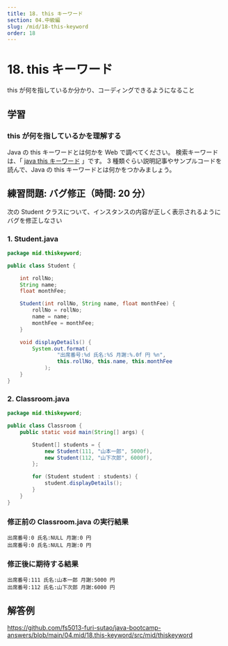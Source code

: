 ```yaml
---
title: 18. this キーワード
section: 04.中級編
slug: /mid/18-this-keyword
order: 18
---
```


# 18. this キーワード

<p className="goal">this が何を指しているか分かり、コーディングできるようになること</p>

## 学習

### this が何を指しているかを理解する

Java の this キーワードとは何かを Web で調べてください。
検索キーワードは、「 [java this キーワード](https://www.google.com/search?q=java+this+キーワード) 」です。
3 種類ぐらい説明記事やサンプルコードを読んで、Java の this キーワードとは何かをつかみましょう。

## 練習問題: バグ修正（時間: 20 分）

次の Student クラスについて、インスタンスの内容が正しく表示されるようにバグを修正しなさい

### 1. Student.java

```java
package mid.thiskeyword;

public class Student {

    int rollNo;
    String name;
    float monthFee;

    Student(int rollNo, String name, float monthFee) {
        rollNo = rollNo;
        name = name;
        monthFee = monthFee;
    }

    void displayDetails() {
        System.out.format(
                "出席番号:%d 氏名:%S 月謝:%.0f 円 %n",
                this.rollNo, this.name, this.monthFee
            );
    }
}
```

### 2. Classroom.java

```java
package mid.thiskeyword;

public class Classroom {
    public static void main(String[] args) {

        Student[] students = {
            new Student(111, "山本一郎", 5000f),
            new Student(112, "山下次郎", 6000f),
        };

        for (Student student : students) {
            student.displayDetails();
        }
    }
}
```

### 修正前の Classroom.java の実行結果

```console
出席番号:0 氏名:NULL 月謝:0 円
出席番号:0 氏名:NULL 月謝:0 円
```

### 修正後に期待する結果

```console
出席番号:111 氏名:山本一郎 月謝:5000 円
出席番号:112 氏名:山下次郎 月謝:6000 円
```

## 解答例

https://github.com/fs5013-furi-sutao/java-bootcamp-answers/blob/main/04.mid/18.this-keyword/src/mid/thiskeyword
